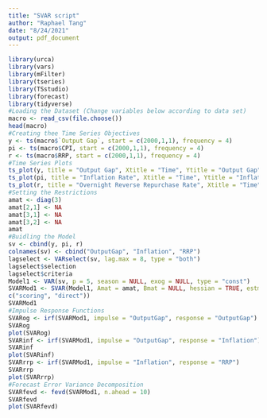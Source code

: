 ---
title: "SVAR script"
author: "Raphael Tang"
date: "8/24/2021"
output: pdf_document
---

```{r}
library(urca)
library(vars)
library(mFilter)
library(tseries)
library(TSstudio)
library(forecast)
library(tidyverse)
#Loading the Dataset (Change variables below according to data set)
macro <- read_csv(file.choose())
head(macro)
#Creating thee Time Series Objectives
y <- ts(macro$`Output Gap`, start = c(2000,1,1), frequency = 4)
pi <- ts(macro$CPI, start = c(2000,1,1), frequency = 4)
r <- ts(macro$RRP, start = c(2000,1,1), frequency = 4)
#Time Series Plots
ts_plot(y, title = "Output Gap", Xtitle = "Time", Ytitle = "Output Gap")
ts_plot(pi, title = "Inflation Rate", Xtitle = "Time", Ytitle = "Inflation Rate")
ts_plot(r, title = "Overnight Reverse Repurchase Rate", Xtitle = "Time", Ytitle = "RRP")
#Setting the Restrictions
amat <- diag(3)
amat[2,1] <- NA
amat[3,1] <- NA
amat[3,2] <- NA
amat
#Buidling the Model
sv <- cbind(y, pi, r)
colnames(sv) <- cbind("OutputGap", "Inflation", "RRP")
lagselect <- VARselect(sv, lag.max = 8, type = "both")
lagselect$selection
lagselect$criteria
Model1 <- VAR(sv, p = 5, season = NULL, exog = NULL, type = "const")
SVARMod1 <- SVAR(Model1, Amat = amat, Bmat = NULL, hessian = TRUE, estmethod =
c("scoring", "direct"))
SVARMod1
#Impulse Response Functions
SVARog <- irf(SVARMod1, impulse = "OutputGap", response = "OutputGap")
SVARog
plot(SVARog)
SVARinf <- irf(SVARMod1, impulse = "OutputGap", response = "Inflation")
SVARinf
plot(SVARinf)
SVARrrp <- irf(SVARMod1, impulse = "Inflation", response = "RRP")
SVARrrp
plot(SVARrrp)
#Forecast Error Variance Decomposition
SVARfevd <- fevd(SVARMod1, n.ahead = 10)
SVARfevd
plot(SVARfevd)
```
